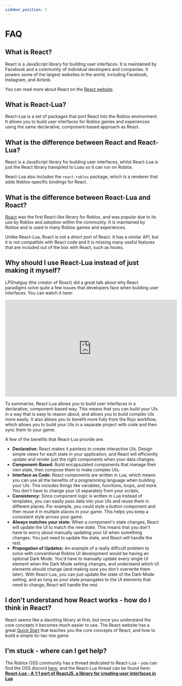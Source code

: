 ```yaml
---
sidebar_position: 3
---
```


# FAQ

## What is React?

React is a JavaScript library for building user interfaces. It is maintained by Facebook and a community of individual developers and companies. It powers some of the largest websites in the world, including Facebook, Instagram, and Airbnb.

You can read more about React on the [React website](https://react.dev/).

## What is React-Lua?

React-Lua is a set of packages that port React into the Roblox environment. It allows you to build user interfaces for Roblox games and experiences using the same declarative, component-based approach as React.

## What is the difference between React and React-Lua?

React is a JavaScript library for building user interfaces, whilst React-Lua is just the React library transpiled to Luau so it can run on Roblox.

React-Lua also includes the `react-roblox` package, which is a renderer that adds Roblox-specific bindings for React.

## What is the difference between React-Lua and Roact?

[Roact](https://roblox.github.io/roact/) was the first React-like library for Roblox, and was popular due to its use by Roblox and adoption within the community. It is maintained by Roblox and is used in many Roblox games and experiences.

Unlike React-Lua, Roact is not a direct port of React. It has a similar API, but it is not compatible with React code and it is missing many useful features that are included out of the box with React, such as hooks.

## Why should I use React-Lua instead of just making it myself?

LPGhatguy (the creator of Roact) did a great talk about why React paradigms solve quite a few issues that developers face when building user interfaces. You can watch it here:

<iframe
  width="560"
  height="315"
  src="https://www.youtube.com/embed/vHTXAsHqrPI"
  title="YouTube video player"
  frameborder="0"
  allow="accelerometer; autoplay; clipboard-write; encrypted-media; gyroscope; picture-in-picture; web-share"
  allowfullscreen
></iframe>

To summarise, React-Lua allows you to build user interfaces in a declarative, component-based way. This means that you can build your UIs in a way that is easy to reason about, and allows you to build complex UIs more easily.
It also allows you to benefit more fully from the Rojo workflow, which allows you to build your UIs in a separate project with code and then sync them to your game.

A few of the benefits that React-Lua provide are:

- **Declarative:** React makes it painless to create interactive UIs. Design simple views for each state in your application, and React will efficiently update and render just the right components when your data changes.
- **Component-Based:** Build encapsulated components that manage their own state, then compose them to make complex UIs.
- **Interface as Code:** React components are written in Lua, which means you can use all the benefits of a programming language when building your UIs. This includes things like variables, functions, loops, and more. You don't have to change your UI separately from your scripts,
- **Consistency:** Since component logic is written in Lua instead of templates, you can easily pass data into your UIs and reuse them in different places. For example, you could style a button component and then reuse it in multiple places in your game. This helps you keep a consistent style across your game.
- **Always matches your state:** When a component's state changes, React will update the UI to match the new state. This means that you don't have to worry about manually updating your UI when something changes. You just need to update the state, and React will handle the rest.
- **Propogation of Updates:** An example of a really difficult problem to solve with conventional Roblox UI development would be having an optional Dark Mode. You'd have to manually update every single UI element when the Dark Mode setting changes, and understand which UI elements should change (and making sure you don't overwrite them later). With React-Lua, you can just update the state of the Dark Mode setting, and as long as your state propogates to the UI elements that need to change, React will handle the rest.

## I don't understand how React works - how do I think in React?

React seems like a daunting library at first, but once you understand the core concepts it becomes much easier to use. The React website has a great [Quick Start](https://react.dev/learn) that teaches you the core concepts of React, and how to build a simple tic-tac-toe game.

## I'm stuck - where can I get help?

The Roblox OSS community has a thread dedicated to React-Lua - you can find the OSS discord [here](https://discord.gg/2nwDM5HDdf), and the React-Lua thread can be found here: **[React-Lua - A 1:1 port of ReactJS, a library for creating user interfaces in Lua](https://discord.com/channels/385151591524597761/1106704321770422464)**
